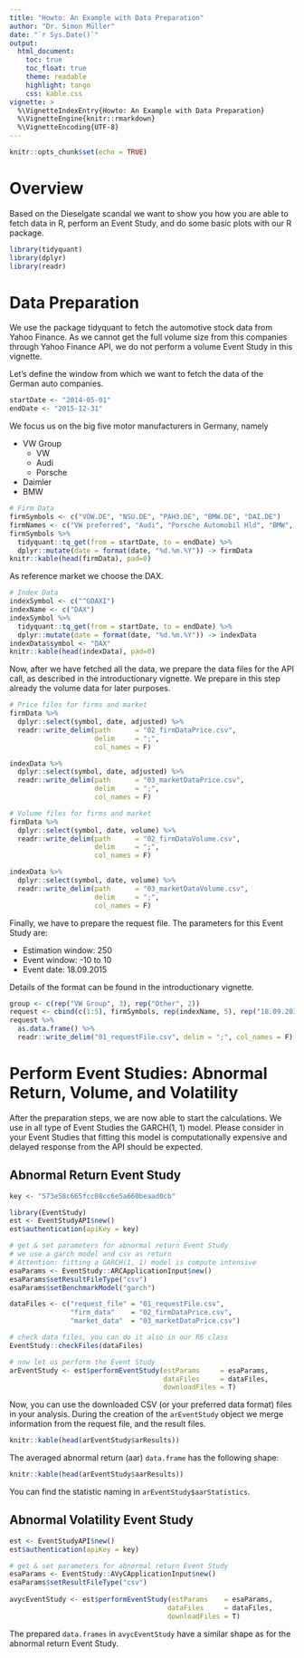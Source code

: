 ```yaml
---
title: "Howto: An Example with Data Preparation"
author: "Dr. Simon Müller"
date: "`r Sys.Date()`"
output:
  html_document:
    toc: true
    toc_float: true
    theme: readable
    highlight: tango
    css: kable.css
vignette: >
  %\VignetteIndexEntry{Howto: An Example with Data Preparation}
  %\VignetteEngine{knitr::rmarkdown}
  %\VignetteEncoding{UTF-8}
---
```


```r
knitr::opts_chunk$set(echo = TRUE)
```

# Overview

Based on the Dieselgate scandal we want to show you how you are able to fetch data in R, perform an Event Study, and do some basic plots with our R package. 

```r
library(tidyquant)
library(dplyr)
library(readr)
```

# Data Preparation

We use the package tidyquant to fetch the automotive stock data from Yahoo Finance. As we cannot get the full volume size from this companies through Yahoo Finance API, we do not perform a volume Event Study in this vignette.

Let's define the window from which we want to fetch the data of the German auto companies.
```r
startDate <- "2014-05-01"
endDate <- "2015-12-31"
```

We focus us on the big five motor manufacturers in Germany, namely

- VW Group
    - VW
    - Audi
    - Porsche
- Daimler
- BMW

```r
# Firm Data
firmSymbols <- c("VOW.DE", "NSU.DE", "PAH3.DE", "BMW.DE", "DAI.DE")
firmNames <- c("VW preferred", "Audi", "Porsche Automobil Hld", "BMW", "Daimler")
firmSymbols %>% 
  tidyquant::tq_get(from = startDate, to = endDate) %>% 
  dplyr::mutate(date = format(date, "%d.%m.%Y")) -> firmData
knitr::kable(head(firmData), pad=0)
```

As reference market we choose the DAX.

```r
# Index Data
indexSymbol <- c("^GDAXI")
indexName <- c("DAX")
indexSymbol %>% 
  tidyquant::tq_get(from = startDate, to = endDate) %>% 
  dplyr::mutate(date = format(date, "%d.%m.%Y")) -> indexData
indexData$symbol <- "DAX"
knitr::kable(head(indexData), pad=0)
```

Now, after we have fetched all the data, we prepare the data files for the API call, as described in the introductionary vignette. We prepare in this step already the volume data for later purposes. 
```r
# Price files for firms and market
firmData %>% 
  dplyr::select(symbol, date, adjusted) %>% 
  readr::write_delim(path      = "02_firmDataPrice.csv", 
                     delim     = ";", 
                     col_names = F)

indexData %>% 
  dplyr::select(symbol, date, adjusted) %>% 
  readr::write_delim(path      = "03_marketDataPrice.csv", 
                     delim     = ";", 
                     col_names = F)

# Volume files for firms and market
firmData %>% 
  dplyr::select(symbol, date, volume) %>% 
  readr::write_delim(path      = "02_firmDataVolume.csv", 
                     delim     = ";", 
                     col_names = F)

indexData %>% 
  dplyr::select(symbol, date, volume) %>% 
  readr::write_delim(path      = "03_marketDataVolume.csv", 
                     delim     = ";", 
                     col_names = F)
```

Finally, we have to prepare the request file. The parameters for this Event Study are:

- Estimation window: 250
- Event window: -10 to 10
- Event date: 18.09.2015

Details of the format can be found in the introductionary vignette.

```r
group <- c(rep("VW Group", 3), rep("Other", 2))
request <- cbind(c(1:5), firmSymbols, rep(indexName, 5), rep("18.09.2015", 5), group, rep(-10, 5), rep(10, 5), rep(-11, 5), rep(250, 5))
request %>% 
  as.data.frame() %>% 
  readr::write_delim("01_requestFile.csv", delim = ";", col_names = F)
```


# Perform Event Studies: Abnormal Return, Volume, and Volatility

After the preparation steps, we are now able to start the calculations. We use in all type of Event Studies the GARCH(1, 1) model. Please consider in your Event Studies that fitting this model is computationally expensive and delayed response from the API should be expected. 

## Abnormal Return Event Study

```r
key <- "573e58c665fcc08cc6e5a660beaad0cb"

library(EventStudy)
est <- EventStudyAPI$new()
est$authentication(apiKey = key)

# get & set parameters for abnormal return Event Study
# we use a garch model and csv as return
# Attention: fitting a GARCH(1, 1) model is compute intensive
esaParams <- EventStudy::ARCApplicationInput$new()
esaParams$setResultFileType("csv")
esaParams$setBenchmarkModel("garch")

dataFiles <- c("request_file" = "01_requestFile.csv",
               "firm_data"    = "02_firmDataPrice.csv",
               "market_data"  = "03_marketDataPrice.csv")

# check data files, you can do it also in our R6 class
EventStudy::checkFiles(dataFiles)

# now let us perform the Event Study
arEventStudy <- est$performEventStudy(estParams     = esaParams, 
                                      dataFiles     = dataFiles, 
                                      downloadFiles = T)
```

Now, you can use the downloaded CSV (or your preferred data format) files in your analysis. During the creation of the `arEventStudy` object we merge information from the request file, and the result files.

```r
knitr::kable(head(arEventStudy$arResults))
```


The averaged abnormal return (aar) `data.frame` has the following shape:

```r
knitr::kable(head(arEventStudy$aarResults))
```

You can find the statistic naming in `arEventStudy$aarStatistics`.


## Abnormal Volatility Event Study

```r
est <- EventStudyAPI$new()
est$authentication(apiKey = key)

# get & set parameters for abnormal return Event Study
esaParams <- EventStudy::AVyCApplicationInput$new()
esaParams$setResultFileType("csv")
 
avycEventStudy <- est$performEventStudy(estParams    = esaParams, 
                                       dataFiles     = dataFiles,
                                       downloadFiles = T)
```

The prepared `data.frames` in `avycEventStudy` have a similar shape as for the abnormal return Event Study. 


